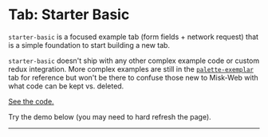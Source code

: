 # Tab: Starter Basic

`starter-basic` is a focused example tab (form fields + network request) that is a simple foundation to start building a new tab.

`starter-basic` doesn't ship with any other complex example code or custom redux integration. More complex examples are still in the [`palette-exemplar`](/docs/examples/palette-exemplar) tab for reference but won't be there to confuse those new to Misk-Web with what code can be kept vs. deleted.

[See the code.](https://github.com/cashapp/misk-web/tree/master/examples/tabs/starter-basic)

Try the demo below (you may need to hard refresh the page).

<hr />

<div id="starter-basic"></div>

<!-- Misk Libraries -->

<link
  rel="stylesheet"
  type="text/css"
  href="https://unpkg.com/@misk/common/lib/web/@misk/common/styles.css"
/>
<script
  type="text/javascript"
  src="https://unpkg.com/@misk/common/lib/web/@misk/common/vendors.js"
  preload
></script>
<script
  type="text/javascript"
  src="https://unpkg.com/@misk/common/lib/web/@misk/common/common.js"
  preload
></script>
<script
  type="text/javascript"
  src="https://unpkg.com/@misk/core/lib/web/@misk/core/core.js"
  preload
></script>
<script
  type="text/javascript"
  src="https://unpkg.com/@misk/simpleredux/lib/web/@misk/simpleredux/simpleredux.js"
  preload
></script>

<!-- Tabs -->

<script
  type="text/javascript"
  src="https://cashapp.github.io/misk-web/examples/tabs/starter-basic/demo/tab_starter-basic.js"
  async
></script>
